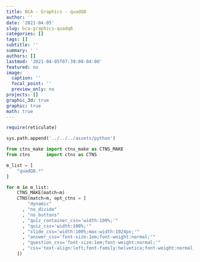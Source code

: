 ```yaml
---
title: BCA - Graphics - quadQ8
author: ''
date: '2021-04-05'
slug: bca-graphics-quadq8
categories: []
tags: []
subtitle: ''
summary: ' '
authors: []
lastmod: '2021-04-05T07:39:08-04:00'
featured: no
image:
  caption: ''
  focal_point: ''
  preview_only: no
projects: []
graphic_3d: true
graphic: true
math: true
---
```

```r
require(reticulate)
```

```python
sys.path.append('../../../assets/python')

from ctns_make import ctns_make as CTNS_MAKE
from ctns      import ctns as CTNS
```

```python
m_list = [
    "quadQ8.*"
]

for m in m_list:
    CTNS_MAKE(match=m)
    CTNS(match=m, opt_ctns = [ 
        "dynamic"
      , "no_divide"
      , "no_buttons"
      , "quiz_container_css='width:100%;'"
      , "quiz_css='width:100%;'"
      , "slide_css='width:100%;max-width:1024px;'"
      , "answer_css='font-size:1em;font-weight:normal;'"
      , "question_css='font-size:1em;font-weight:normal;'"
      , "css='text-align:left;font-family:helvetica;font-weight:normal;font-size:120%;color:rgb(77,77,77);'"
    ])
```
